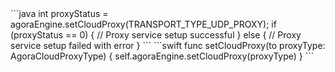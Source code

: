 <PlatformWrapper platform="android">
    ```java
        int proxyStatus = agoraEngine.setCloudProxy(TRANSPORT_TYPE_UDP_PROXY);
        if (proxyStatus == 0) {
            // Proxy service setup successful
        } else {
            // Proxy service setup failed with error
        }
    ```
</PlatformWrapper>
<PlatformWrapper platform={["ios","macos"]}>
    ```swift
    func setCloudProxy(to proxyType: AgoraCloudProxyType) {
        self.agoraEngine.setCloudProxy(proxyType)
    }
    ```
</PlatformWrapper>